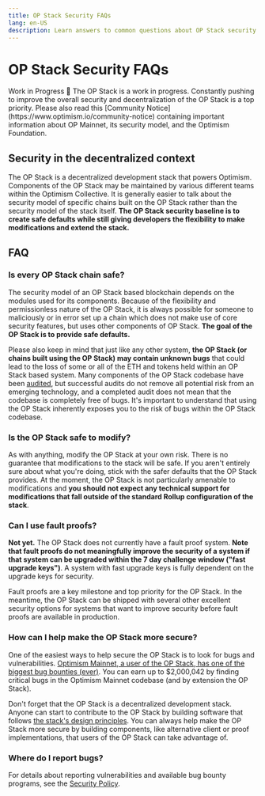 ```yaml
---
title: OP Stack Security FAQs
lang: en-US
description: Learn answers to common questions about OP Stack security.
---
```



# OP Stack Security FAQs

<Callout type="warning">
  Work in Progress 🚧
  The OP Stack is a work in progress. Constantly pushing to improve the overall security and decentralization of the OP Stack is a top priority.
  Please also read this [Community Notice](https://www.optimism.io/community-notice) containing important information about OP Mainnet, its security model, and the Optimism Foundation.
</Callout>

## Security in the decentralized context

The OP Stack is a decentralized development stack that powers Optimism. Components of the OP Stack may be maintained by various different teams within the Optimism Collective. It is generally easier to talk about the security model of specific chains built on the OP Stack rather than the security model of the stack itself. **The OP Stack security baseline is to create safe defaults while still giving developers the flexibility to make modifications and extend the stack.**

## FAQ

### Is every OP Stack chain safe?

The security model of an OP Stack based blockchain depends on the modules used for its components. Because of the flexibility and permissionless nature of the OP Stack, it is always possible for someone to maliciously or in error set up a chain which does not make use of core security features, but uses other components of OP Stack. **The goal of the OP Stack is to provide safe defaults.**

Please also keep in mind that just like any other system, **the OP Stack (or chains built using the OP Stack) may contain unknown bugs**  that could lead to the loss of some or all of the ETH and tokens held within an OP Stack based system.
Many components of the OP Stack codebase have been [audited](https://github.com/ethereum-optimism/optimism/tree/129032f15b76b0d2a940443a39433de931a97a44/technical-documents/security-reviews), but successful audits do not remove all potential risk from an emerging technology, and a completed audit does not mean that the codebase is completely free of bugs.
It's important to understand that using the OP Stack inherently exposes you to the risk of bugs within the OP Stack codebase.

### Is the OP Stack safe to modify?

As with anything, modify the OP Stack at your own risk. There is no guarantee that modifications to the stack will be safe. If you aren't entirely sure about what you're doing, stick with the safer defaults that the OP Stack provides. At the moment, the OP Stack is not particularly amenable to modifications and **you should not expect any technical support for modifications that fall outside of the standard Rollup configuration of the stack**.

### Can I use fault proofs?

**Not yet.** The OP Stack does not currently have a fault proof system. **Note that fault proofs do not meaningfully improve the security of a system if that system can be upgraded within the 7 day challenge window ("fast upgrade keys")**. A system with fast upgrade keys is fully dependent on the upgrade keys for security.

Fault proofs are a key milestone and top priority for the OP Stack. In the meantime, the OP Stack can be shipped with several other excellent security options for systems that want to improve security before fault proofs are available in production.

### How can I help make the OP Stack more secure?

One of the easiest ways to help secure the OP Stack is to look for bugs and vulnerabilities. [Optimism Mainnet, a user of the OP Stack, has one of the biggest bug bounties (ever)](https://immunefi.com/bounty/optimism/). You can earn up to $2,000,042 by finding critical bugs in the Optimism Mainnet codebase (and by extension the OP Stack).

Don't forget that the OP Stack is a decentralized development stack. Anyone can start to contribute to the OP Stack by building software that follows [the stack's design principles](/stack/protocol/design-principles). You can always help make the OP Stack more secure by building components, like alternative client or proof implementations, that users of the OP Stack can take advantage of.

### Where do I report bugs?

For details about reporting vulnerabilities and available bug bounty programs, see the [Security Policy](/chain/security/security-policy).

